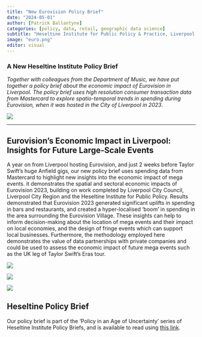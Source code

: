 ```yaml
---
title: "New Eurovision Policy Brief"
date: "2024-05-01"
author: [Patrick Ballantyne]
categories: [policy, data, retail, geographic data science]
subtitle: "Heseltine Institute for Public Policy & Practice, Liverpool, UK"
image: "euro.png"
editor: visual
---
```


### A New Heseltine Institute Policy Brief

*Together with colleagues from the Department of Music, we have put together a policy brief about the economic impact of Eurovision in Liverpool. The policy brief uses high resolution consumer transaction data from Mastercard to explore spatio-temporal trends in spending during Eurovision, when it was hosted in the City of Liverpool in 2023*.

![](euro.png)

------------------------------------------------------------------------

## Eurovision's Economic Impact in Liverpool: Insights for Future Large-Scale Events

A year on from Liverpool hosting Eurovision, and just 2 weeks before Taylor Swift's huge Anfield gigs, our new policy brief uses spending data from Mastercard to highlight new insights into the economic impact of mega events. it demonstrates the spatial and sectoral economic impacts of Eurovision 2023, building on work completed by Liverpool City Council, Liverpool City Region and the Heseltine Institute for Public Policy. Results demonstrated that Eurovision 2023 generated significant uplifts in spending in bars and restaurants, and created a hyper-localised 'boom' in spending in the area surrounding the Eurovision Village. These insights can help to inform decision-making about the location of mega events and their impact on local economies, and the design of fringe events which can support local businesses. Furthermore, the methodology employed here demonstrates the value of data partnerships with private companies and could be used to assess the economic impact of future mega events such as the UK leg of Taylor Swift's Eras tour.

![](eurovision/Figure%203.jpg)

![](eurovision/Figure%204.jpg)

![](eurovision/Figure%205.jpg)

## Heseltine Policy Brief

Our policy brief is part of the 'Policy in an Age of Uncertainty' series of Heseltine Institute Policy Briefs, and is available to read using [this link](https://www.liverpool.ac.uk/heseltine-institute/policybriefs/series3policyinanageofuncertainty/policybrief315/#d.en.1473566).
